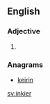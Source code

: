 ==English==

===Adjective===
{{head|en}}

# {{en-comparative of|inky}}

===Anagrams===
* [[keirin#English|keirin]]

[[sv:inkier]]